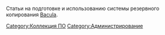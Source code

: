 Статьи на подготовке и использованию системы резервного копирования [http://www.bacula.org/ Bacula].

[[Category:Коллекция ПО]]
[[Category:Администрирование]]